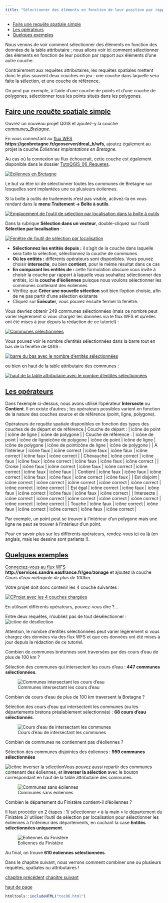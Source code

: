```yaml
---
title: "Sélectionner des éléments en fonction de leur position par rapport à d'autres : requêtes spatiales"
---
```


::: {.row}

::: {.content .col-xs-12 .col-sm-8 .col-md-9}

* [Faire une requête spatiale simple](#VI21)
* [Les opérateurs](#VI22)
* [Quelques exemples](#VI23)

Nous venons de voir comment sélectionner des éléments en fonction des données de la table attributaire ; nous allons voir ici comment sélectionner des éléments en fonction de leur position par rapport aux éléments d'une autre couche.

Contrairement aux requêtes attributaires, les requêtes spatiales mettent donc le plus souvent deux couches en jeu : une couche dans laquelle sera faite la sélection, et une couche de référence.

On peut par exemple, à l'aide d'une couche de points et d'une couche de polygones, sélectionner tous les points situés dans les polygones.

## [Faire une requête spatiale simple](#VI21) {#VI21}

Ouvrez un nouveau projet QGIS et ajoutez-y la couche *[communes\_Bretagne](donnees/TutoQGIS_06_Requetes.zip)*.

En vous connectant au [flux WFS](03_02_donnees_flux.html#III23) **https://geobretagne.fr/geoserver/dreal\_b/wfs**, ajoutez également au projet la couche *Eoliennes implantations en Bretagne*.

Au cas où la connexion au flux échouerait, cette couche est également disponible dans le dossier [TutoQGIS\_06\_Requetes](donnees/TutoQGIS_06_Requetes.zip).

[![Eoliennes en Bretagne](illustrations/tous/6_2_eoliennes_bretagne.png)](illustrations/tous/6_2_eoliennes_bretagne.png)

Le but va être ici de sélectionner toutes les communes de Bretagne sur lesquelles sont implantées une ou plusieurs éoliennes.

Si la boîte à outils de traitements n'est pas visible, activez-la en vous rendant dans le **menu Traitement → Boîte à outils**.

[![Emplacement de l'outil de sélection par localisation dans la boîte à outils](illustrations/tous/6_2_select_localisation_emplacement.png)](illustrations/tous/6_2_select_localisation_emplacement.png)

Dans la rubrique **Sélection dans un vecteur**, double-cliquez sur l'outil **Sélection par localisation** :

[![Fenêtre de l'outil de sélection par localisation](illustrations/tous/6_2_select_localisation_fenetre.png)](illustrations/tous/6_2_select_localisation_fenetre.png)

* **Sélectionnez les entités depuis :** il s'agit de la couche dans laquelle sera faite la sélection, sélectionnez la couche de communes
* **Où les entités :** différents opérateurs sont disponibles. Vous pouvez choisir **intersecte**, ou bien **contient**, pour le même résultat dans ce cas
* **En comparant les entités de :** cette formulation obscure vous invite à choisir la couche par rapport à laquelle vous souhaitez sélectionner des entités, ici la **couche d'éoliennes** puisque nous voulons sélectionner les communes contenant des éoliennes
* Vérifiez que **Créer une nouvelle sélection** soit bien l'option choisie, afin de ne pas partir d'une sélection existante
* Cliquez sur **Exécuter**, vous pouvez ensuite fermer la fenêtre.

Vous devriez obtenir 249 communes sélectionnées (mais ce nombre peut varier légèrement si vous chargez les données via le flux WFS et qu'elles ont été mises à jour depuis la rédaction de ce tutoriel) :

[![Communes sélectionnées](illustrations/tous/6_2_select_localisation_res.png)](illustrations/tous/6_2_select_localisation_res.png)

Vous pouvez voir le nombre d'entités sélectionnées dans la barre tout en bas de la fenêtre de QGIS :

[![barre du bas avec le nombre d'entités sélectionnées](illustrations/tous/6_2_barre_nb_entites_select.png)](illustrations/tous/6_2_barre_nb_entites_select.png)

ou bien en haut de la table attributaire des communes :

[![haut de la table attributaire avec le nombre d'entités sélectionnées](illustrations/tous/6_2_table_nb_entites_select.png)](illustrations/tous/6_2_table_nb_entites_select.png)

## [Les opérateurs](#VI22) {#VI22}

Dans l'exemple ci-dessus, nous avons utilisé l'opérateur **Intersecte** ou **Contient**. Il en existe d'autres ; les opérateurs possibles varient en fonction de la nature des couches source et de référence (point, ligne, polygone).

Opérateurs de requête spatiale disponibles en fonction des types des couches de de départ et de référence.| Couche de départ : | icône de point | icône de ligne | icône de polygone |
| Couche de référence : | icône de point | icône de ligneicône de polygone | icône de point | icône de ligne | icône de polygone | icône de pointicône de ligne | icône de polygone |
| A l'intérieur | icône faux | icône correct | icône faux | icône faux | icône correct | icône faux | icône correct |
| Chevauche | icône correct | icône faux | icône faux | icône correct | icône faux | icône faux | icône correct |
| Croise | icône faux | icône correct | icône faux | icône correct | icône correct | icône faux | icône faux |
| Contient | icône faux | icône faux | icône correct | icône faux | icône faux | icône correct | icône faux |
| Est disjoint | icône correct | icône correct | icône correct | icône correct | icône correct | icône correct | icône correct |
| Est égal | icône correct | icône faux | icône faux | icône correct | icône faux | icône faux | icône correct |
| Intersecte | icône correct | icône correct | icône correct | icône correct | icône correct | icône correct | icône correct |
| Touche | icône faux | icône correct | icône faux | icône correct | icône correct | icône faux | icône correct |

Par exemple, un point peut se trouver à l'intérieur d'un polygone mais une ligne ne peut se trouver à l'intérieur d'un point.

Pour en savoir plus sur les différents opérateurs, rendez-vous [ici](https://gis.stackexchange.com/questions/217444/understanding-join-attributes-by-location-in-qgis/305193#305193) ou [là](https://github.com/boundlessgeo/workshops/blob/master/workshops/postgis/source/en/spatial_relationships.rst#spatial-relationships) (en anglais, mais les dessins sont parlants !).

## [Quelques exemples](#VI23) {#VI23}

[Connectez-vous au flux WFS](03_02_donnees_flux.html#III23) **http://services.sandre.eaufrance.fr/geo/zonage** et ajoutez la couche *Cours d'eau métropole de plus de 100km*.

Votre projet doit donc contenir les 4 couche suivantes :

[![CProjet avec les 4 couches chargées](illustrations/tous/6_2_projet.png)](illustrations/tous/6_2_projet.png)

En utilisant différents opérateurs, pouvez-vous dire ?...

Entre deux requêtes, n'oubliez pas de tout désélectionner :![icône de désélection](illustrations/tous/6_3_deselection_icone.png)

Attention, le nombre d'entités sélectionnées peut varier légèrement si vous chargez des données via des flux WFS et que ces données ont été mises à jour depuis la rédaction de ce tutoriel.

Combien de communes bretonnes sont traversées par des cours d'eau de plus de 100 km ?

Sélection des communes qui intersectent les cours d'eau : **447 communes sélectionnées**.

![Communes intersectant les cours d'eau](illustrations/tous/6_2_communes_inters_coursdeau.png)

Combien de cours d'eau de plus de 100 km traversent la Bretagne ?

Sélection des cours d'eau qui intersectent les communes (ou les départements bretons préalablement sélectionnés) : **68 cours d'eau sélectionnés**.

![Cours d'eau de intersectant les communes](illustrations/tous/6_2_coursdeau_inters_communes.png)

Combien de communes ne contiennent pas d'éoliennes ?

Sélection des communes disjointes des éoliennes : **959 communes sélectionnées**

![icône inverser la sélection](illustrations/tous/6_2_inverser_selection_icone.png)Vous pouvez aussi repartir des communes contenant des éoliennes, et **inverser la sélection** avec le bouton correspondant en haut de la table attributaire des communes.

![Communes sans éoliennes](illustrations/tous/6_2_communes_disjoint_eoliennes.png)

Combien le département du Finistère contient-il d'éoliennes ?

Il faut procéder en 2 étapes : 1/ sélectionner « à la main » le département du Finistère 2/ utiliser l'outil de sélection par localisation pour sélectionner les éoliennes à l'intérieur des départements, en cochant la case **Entités sélectionnées uniquement**.

![Eoliennes du Finistère](illustrations/tous/6_2_eoliennes_finistere.png)

Au final, on trouve **610 éoliennes sélectionnées**.

Dans le chapitre suivant, nous verrons comment combiner une ou plusieurs requêtes, spatiales ou attributaires !

[chapitre précédent](06_01_req_attrib.html)
[chapitre suivant](06_03_req_combinees.html)

[haut de page](#wrap)

:::

```r
htmltools::includeHTML("toc06.html")
```

:::

